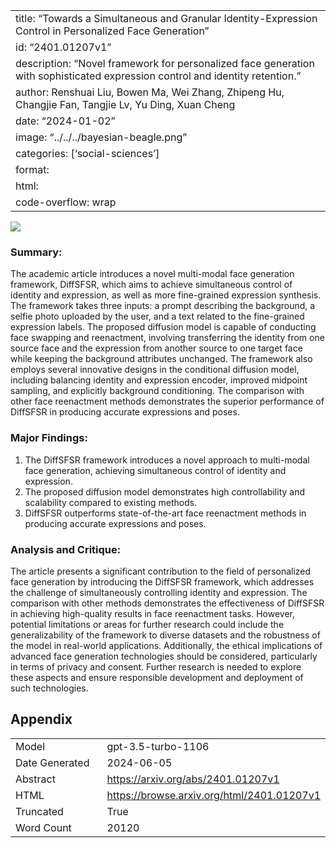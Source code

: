
---
title: "Towards a Simultaneous and Granular Identity-Expression Control in Personalized Face Generation"
id: "2401.01207v1"
description: "Novel framework for personalized face generation with sophisticated expression control and identity retention."
author: Renshuai Liu, Bowen Ma, Wei Zhang, Zhipeng Hu, Changjie Fan, Tangjie Lv, Yu Ding, Xuan Cheng
date: "2024-01-02"
image: "../../../bayesian-beagle.png"
categories: ['social-sciences']
format:
  html:
    code-overflow: wrap
---

![](../../../bayesian-beagle.png)

### Summary:

The academic article introduces a novel multi-modal face generation framework, DiffSFSR, which aims to achieve simultaneous control of identity and expression, as well as more fine-grained expression synthesis. The framework takes three inputs: a prompt describing the background, a selfie photo uploaded by the user, and a text related to the fine-grained expression labels. The proposed diffusion model is capable of conducting face swapping and reenactment, involving transferring the identity from one source face and the expression from another source to one target face while keeping the background attributes unchanged. The framework also employs several innovative designs in the conditional diffusion model, including balancing identity and expression encoder, improved midpoint sampling, and explicitly background conditioning. The comparison with other face reenactment methods demonstrates the superior performance of DiffSFSR in producing accurate expressions and poses.

### Major Findings:
1. The DiffSFSR framework introduces a novel approach to multi-modal face generation, achieving simultaneous control of identity and expression.
2. The proposed diffusion model demonstrates high controllability and scalability compared to existing methods.
3. DiffSFSR outperforms state-of-the-art face reenactment methods in producing accurate expressions and poses.

### Analysis and Critique:
The article presents a significant contribution to the field of personalized face generation by introducing the DiffSFSR framework, which addresses the challenge of simultaneously controlling identity and expression. The comparison with other methods demonstrates the effectiveness of DiffSFSR in achieving high-quality results in face reenactment tasks. However, potential limitations or areas for further research could include the generalizability of the framework to diverse datasets and the robustness of the model in real-world applications. Additionally, the ethical implications of advanced face generation technologies should be considered, particularly in terms of privacy and consent. Further research is needed to explore these aspects and ensure responsible development and deployment of such technologies.

## Appendix

|          |          |
|----------|----------|
| Model     | gpt-3.5-turbo-1106       |
| Date Generated     | 2024-06-05       |
| Abstract | [https://arxiv.org/abs/2401.01207v1](https://arxiv.org/abs/2401.01207v1)        |
| HTML     | [https://browse.arxiv.org/html/2401.01207v1](https://browse.arxiv.org/html/2401.01207v1)       |
| Truncated       | True       |
| Word Count       | 20120       |